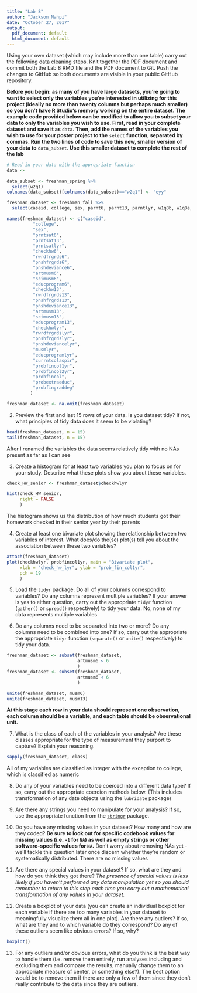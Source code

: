 ```yaml
---
title: "Lab 8"
author: "Jackson Nahpi"
date: "October 27, 2017"
output:
  pdf_document: default
  html_document: default
---
```


Using your own dataset (which may include more than one table) carry out the following data cleaning steps. Knit together the PDF document and commit both the Lab 8 RMD file and the PDF document to Git. Push the changes to GitHub so both documents are visible in your public GitHub repository. 

**Before you begin: as many of you have large datasets, you're going to want to select only the variables you're interested in utilizing for this project (ideally no more than twenty columns but perhaps much smaller) so you don't have R Studio's memory working on the entire dataset. The example code provided below can be modified to allow you to subset your data to only the variables you wish to use. First, read in your complete dataset and save it as** `data`. **Then, add the names of the variables you wish to use for your poster project to the** `select` **function, separated by commas. Run the two lines of code to save this new, smaller version of your data to** `data_subset`. **Use this smaller dataset to complete the rest of the lab**

```r
# Read in your data with the appropriate function
data <- 
  
data_subset <- freshman_spring %>%
  select(w2q1)
colnames(data_subset)[colnames(data_subset)=="w2q1"] <- "eyy"

```

```r
freshman_dataset <- freshman_fall %>% 
  select(caseid, college, sex, parnt6, parnt13, parntlyr, w1q8b, w1q8e, w1q8f, w1q8g, w1q8j, w1q8k, w1q10c, w1q22a, w1q22e, w1q22f, w1q22g, w1q22m, w1q22n, w1q25c, w1q38a, w1q38e, w1q38f, w1q38g, w1q38m, w1q87b, w1q90, w1q91a, w1q91b, w1q91c, w1q91d, w1q91e)

names(freshman_dataset) <- c("caseid",
          "college",
          "sex",
          "prntsat6", 
          "prntsat13", 
          "prntsatlyr", 
          "checkhw6", 
          "rwrdfrgrds6", 
          "pnshfrgrds6", 
          "pnshdeviance6", 
          "artmusm6", 
          "scimusm6", 
          "educprogram6",
          "checkhw13", 
          "rwrdfrgrds13", 
          "pnshfrgrds13", 
          "pnshdeviance13", 
          "artmusm13", 
          "scimusm13", 
          "educprogram13",
          "checkhwlyr", 
          "rwrdfrgrdslyr", 
          "pnshfrgrdslyr", 
          "pnshdeviancelyr", 
          "musmlyr", 
          "educprogramlyr", 
          "currntcolaspir", 
          "probfincol1yr",
          "probfincol2yr",
          "probfincol",
          "probextraeduc",
          "probfingraddeg"
         )

freshman_dataset <- na.omit(freshman_dataset)
```
2. Preview the first and last 15 rows of your data. Is you dataset tidy? If not, what principles of tidy data does it seem to be violating?
```r
head(freshman_dataset, n = 15)
tail(freshman_dataset, n = 15)
```
After I renamed the variables the data seems relatively tidy with no NAs present as far as I can see

3. Create a histogram for at least two variables you plan to focus on for your study. Describe what these plots show you about these variables. 
```r
check_HW_senior <- freshman_dataset$checkhwlyr

hist(check_HW_senior,
     right = FALSE
     )
```
The histogram shows us the distribution of how much students got their homework checked in their senior year by their parents

4. Create at least one bivariate plot showing the relationship between two variables of interest. What does/do the(se) plot(s) tell you about the association between these two variables?
```r
attach(freshman_dataset)
plot(checkhwlyr, probfincol1yr, main = "Bivariate plot",
     xlab = "check_hw_lyr", ylab = "prob_fin_col1yr",
     pch = 19
     )
```


5. Load the `tidyr` package. Do all of your columns correspond to variables? Do any columns represent multiple variables? If your answer is yes to either question, carry out the appropriate `tidyr` function (`gather()` or `spread()` respectively) to tidy your data. 
No, none of my data represents multiple variables


6. Do any columns need to be separated into two or more? Do any columns need to be combined into one? If so, carry out the appropriate the appropriate `tidyr` function (`separate()` or `unite()` respectively) to tidy your data.  
```r
freshman_dataset <- subset(freshman_dataset,
                           artmusm6 < 6
                           )
freshman_dataset <- subset(freshman_dataset,
                           artmusm6 < 6
                           )

unite(freshman_dataset, musm6)
unite(freshman_dataset, musm13)
```

**At this stage each row in your data should represent one observation, each column should be a variable, and each table should be observational unit.** 

7. What is the class of each of the variables in your analysis? Are these classes appropriate for the type of measurement they purport to capture? Explain your reasoning. 

```r
sapply(freshman_dataset, class)
```
All of my variables are classified as integer with the exception to college, which is classified as numeric


8. Do any of your variables need to be coerced into a different data type? If so, carry out the appropriate coercion methods below. (This includes transformation of any date objects using the `lubridate` package)



9. Are there any strings you need to manipulate for your analysis? If so, use the appropriate function from the [`stringr`](https://cran.r-project.org/web/packages/stringr/vignettes/stringr.html) package. 



10. Do you have any missing values in your dataset? How many and how are they coded? **Be sure to look out for specific codebook values for missing values (i.e. `-1` for `NA`) as well as empty strings or other software-specific values for `NA`.** Don't worry about removing NAs yet - we'll tackle this question later once discern whether they're random or systematically distributed. 
There are no missing values


11. Are there any special values in your dataset? If so, what are they and how do you think they got there? *The presence of special values is less likely if you haven't performed any data manipulation yet so you should remember to return to this step each time you carry out a mathematical transformation of any values in your dataset.*



12. Create a boxplot of your data (you can create an individual boxplot for each variable if there are too many variables in your dataset to meaningfully visualize them all in one plot). Are there any outliers? If so, what are they and to which variable do they correspond? Do any of these outliers seem like obvious errors? If so, why? 
```r
boxplot()
```



13. For any outliers and/or obvious errors, what do you think is the best way to handle them (i.e. remove them entirely, run analyses including and excluding them and compare the results, manually change them to an appropriate measure of center, or something else?). 
The best option would be to remove them if there are only a few of them since they don't really contribute to the data since they are outliers. 


